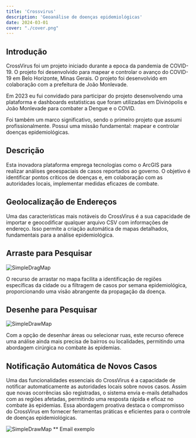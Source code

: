 ```yaml
---
title: 'Crossvirus'
description: 'Geoanálise de doenças epidemiológicas'
date: 2024-03-01
cover: "./cover.png"
---
```


## Introdução
CrossVirus foi um projeto iniciado durante a epoca da pandemia de COVID-19. O projeto foi desenvolvido para mapear e controlar o avanço do COVID-19 em Belo Horizonte, Minas Gerais. O projeto foi desenvolvido em colaboração com a prefeitura de João Monlevade.

Em 2023 eu fui convidado para participar do projeto desenvolvendo uma plataforma e dashboards estatisticas que foram utilizadas em Divinópolis e João Monlevade para combater a Dengue e o COVID.

Foi também um marco significativo, sendo o primeiro projeto que assumi profissionalmente. Possui uma missão fundamental: mapear e controlar doenças epidemiológicas.

## Descrição
Esta inovadora plataforma emprega tecnologias como o ArcGIS para realizar análises geoespaciais de casos reportados ao governo. O objetivo é identificar pontos críticos de doenças e, em colaboração com as autoridades locais, implementar medidas eficazes de combate.

## Geolocalização de Endereços
Uma das características mais notáveis do CrossVirus é a sua capacidade de importar e geocodificar qualquer arquivo CSV com informações de endereço. Isso permite a criação automática de mapas detalhados, fundamentais para a análise epidemiológica.

## Arraste para Pesquisar
![SimpleDragMap](./drag-map.png)

O recurso de arrastar no mapa facilita a identificação de regiões específicas da cidade ou a filtragem de casos por semana epidemiológica, proporcionando uma visão abrangente da propagação da doença.

## Desenhe para Pesquisar
![SimpleDrawMap](./draw-map.png)

Com a opção de desenhar áreas ou selecionar ruas, este recurso oferece uma análise ainda mais precisa de bairros ou localidades, permitindo uma abordagem cirúrgica no combate às epidemias.



## Notificação Automática de Novos Casos
Uma das funcionalidades essenciais do CrossVirus é a capacidade de notificar automaticamente as autoridades locais sobre novos casos. Assim que novas ocorrências são registradas, o sistema envia e-mails detalhados com as regiões afetadas, permitindo uma resposta rápida e eficaz no combate às epidemias. Essa abordagem proativa destaca o compromisso do CrossVirus em fornecer ferramentas práticas e eficientes para o controle de doenças epidemiológicas.

![SimpleDrawMap](./email.png)
** Email exemplo